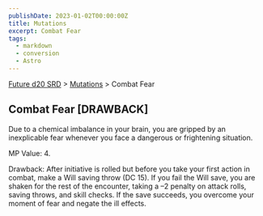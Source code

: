 ```yaml
---
publishDate: 2023-01-02T00:00:00Z
title: Mutations
excerpt: Combat Fear
tags:
  - markdown
  - conversion
  - Astro
---
```






[Future d20 SRD](/#futureD20) > [Mutations](future-d20-srd-mutations-index) > Combat Fear




## Combat Fear [DRAWBACK]


Due to a chemical imbalance in your brain, you are gripped by an inexplicable fear whenever you face a dangerous or frightening situation.


MP Value: 4.


Drawback: After initiative is rolled but before you take your first action in combat, make a Will saving throw (DC 15). If you fail the Will save, you are shaken for the rest of the encounter, taking a –2 penalty on attack rolls, saving throws, and skill checks. If the save succeeds, you overcome your moment of fear and negate the ill effects.



